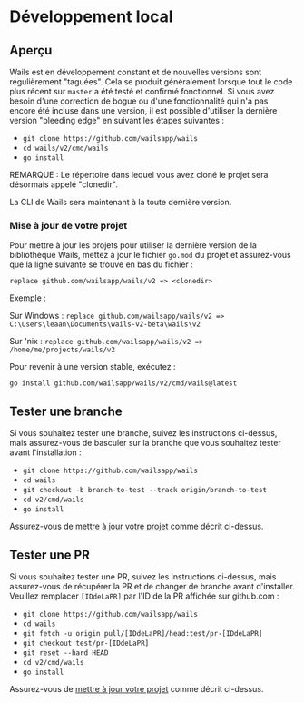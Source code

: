 # Développement local

## Aperçu

Wails est en développement constant et de nouvelles versions sont régulièrement "taguées". Cela se produit généralement lorsque tout le code plus récent sur `master` a été testé et confirmé fonctionnel. Si vous avez besoin d'une correction de bogue ou d'une fonctionnalité qui n'a pas encore été incluse dans une version, il est possible d'utiliser la dernière version "bleeding edge" en suivant les étapes suivantes :

- `git clone https://github.com/wailsapp/wails`
- `cd wails/v2/cmd/wails`
- `go install`

REMARQUE : Le répertoire dans lequel vous avez cloné le projet sera désormais appelé "clonedir".

La CLI de Wails sera maintenant à la toute dernière version.

### Mise à jour de votre projet

Pour mettre à jour les projets pour utiliser la dernière version de la bibliothèque Wails, mettez à jour le fichier `go.mod` du projet et assurez-vous que la ligne suivante se trouve en bas du fichier :

`replace github.com/wailsapp/wails/v2 => <clonedir>`

Exemple :

Sur Windows :
`replace github.com/wailsapp/wails/v2 => C:\Users\leaan\Documents\wails-v2-beta\wails\v2`

Sur 'nix :
`replace github.com/wailsapp/wails/v2 => /home/me/projects/wails/v2`

Pour revenir à une version stable, exécutez :

`go install github.com/wailsapp/wails/v2/cmd/wails@latest`

## Tester une branche

Si vous souhaitez tester une branche, suivez les instructions ci-dessus, mais assurez-vous de basculer sur la branche que vous souhaitez tester avant l'installation :

- `git clone https://github.com/wailsapp/wails`
- `cd wails`
- `git checkout -b branch-to-test --track origin/branch-to-test`
- `cd v2/cmd/wails`
- `go install`

Assurez-vous de [mettre à jour votre projet](#mise-à-jour-de-votre-projet) comme décrit ci-dessus.

## Tester une PR

Si vous souhaitez tester une PR, suivez les instructions ci-dessus, mais assurez-vous de récupérer la PR et de changer de branche avant d'installer.
Veuillez remplacer `[IDdeLaPR]` par l'ID de la PR affichée sur github.com :

- `git clone https://github.com/wailsapp/wails`
- `cd wails`
- `git fetch -u origin pull/[IDdeLaPR]/head:test/pr-[IDdeLaPR]`
- `git checkout test/pr-[IDdeLaPR]`
- `git reset --hard HEAD`
- `cd v2/cmd/wails`
- `go install`

Assurez-vous de [mettre à jour votre projet](#mise-à-jour-de-votre-projet) comme décrit ci-dessus.